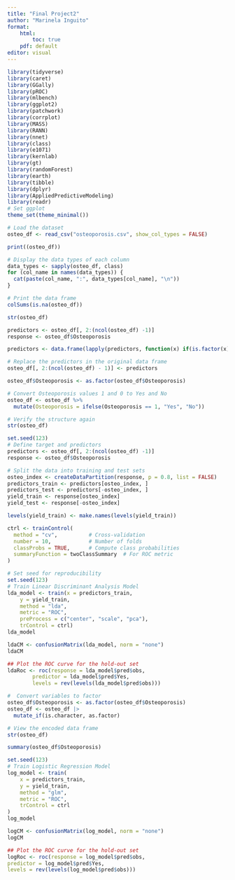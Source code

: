 ```yaml
---
title: "Final Project2"
author: "Marinela Inguito"
format: 
    html: 
        toc: true
    pdf: default
editor: visual
---
```


```r
library(tidyverse)
library(caret)
library(GGally)
library(pROC)
library(mlbench)
library(ggplot2)
library(patchwork)
library(corrplot)
library(MASS)
library(RANN) 
library(nnet) 
library(class)
library(e1071)
library(kernlab)
library(gt)
library(randomForest)
library(earth)
library(tibble)
library(dplyr)
library(AppliedPredictiveModeling)
library(readr)
# Set ggplot
theme_set(theme_minimal())
```

```r
# Load the dataset
osteo_df <- read_csv("osteoporosis.csv", show_col_types = FALSE)
```

```r
print((osteo_df))
```

```r
# Display the data types of each column
data_types <- sapply(osteo_df, class)
for (col_name in names(data_types)) {
  cat(paste(col_name, ":", data_types[col_name], "\n"))
}
```

```r
# Print the data frame
colSums(is.na(osteo_df))
```

```r
str(osteo_df)
```

```r
predictors <- osteo_df[, 2:(ncol(osteo_df) -1)]
response <- osteo_df$Osteoporosis

predictors <- data.frame(lapply(predictors, function(x) if(is.factor(x) || is.character(x)) as.numeric(as.factor(x)) else x))

# Replace the predictors in the original data frame
osteo_df[, 2:(ncol(osteo_df) - 1)] <- predictors

osteo_df$Osteoporosis <- as.factor(osteo_df$Osteoporosis)

# Convert Osteoporosis values 1 and 0 to Yes and No
osteo_df <- osteo_df %>%
  mutate(Osteoporosis = ifelse(Osteoporosis == 1, "Yes", "No"))

# Verify the structure again
str(osteo_df)
```

```r
set.seed(123)
# Define target and predictors
predictors <- osteo_df[, 2:(ncol(osteo_df) -1)]
response <- osteo_df$Osteoporosis

# Split the data into training and test sets
osteo_index <- createDataPartition(response, p = 0.8, list = FALSE)
predictors_train <- predictors[osteo_index, ]
predictors_test <- predictors[-osteo_index, ]
yield_train <- response[osteo_index]
yield_test <- response[-osteo_index]
```

```r
levels(yield_train) <- make.names(levels(yield_train))

ctrl <- trainControl(
  method = "cv",          # Cross-validation
  number = 10,            # Number of folds
  classProbs = TRUE,      # Compute class probabilities
  summaryFunction = twoClassSummary  # For ROC metric
)
```

```r
# Set seed for reproducibility
set.seed(123)
# Train Linear Discriminant Analysis Model
lda_model <- train(x = predictors_train,
    y = yield_train,
    method = "lda",
    metric = "ROC",
    preProcess = c("center", "scale", "pca"),
    trControl = ctrl)
lda_model
```

```r
ldaCM <- confusionMatrix(lda_model, norm = "none")
ldaCM
```

```r
## Plot the ROC curve for the hold-out set
ldaRoc <- roc(response = lda_model$pred$obs,
        predictor = lda_model$pred$Yes,
        levels = rev(levels(lda_model$pred$obs)))
```

```r
#  Convert variables to factor
osteo_df$Osteoporosis <- as.factor(osteo_df$Osteoporosis)
osteo_df <- osteo_df |>
  mutate_if(is.character, as.factor)

# View the encoded data frame
str(osteo_df)
```

```r
summary(osteo_df$Osteoporosis)
```

```r
set.seed(123)
# Train Logistic Regression Model
log_model <- train(
    x = predictors_train,
    y = yield_train,
    method = "glm",
    metric = "ROC",
    trControl = ctrl
)
log_model
```

```r
logCM <- confusionMatrix(log_model, norm = "none")
logCM
```

```r
## Plot the ROC curve for the hold-out set
logRoc <- roc(response = log_model$pred$obs,
predictor = log_model$pred$Yes,
levels = rev(levels(log_model$pred$obs)))
```

```r

```
